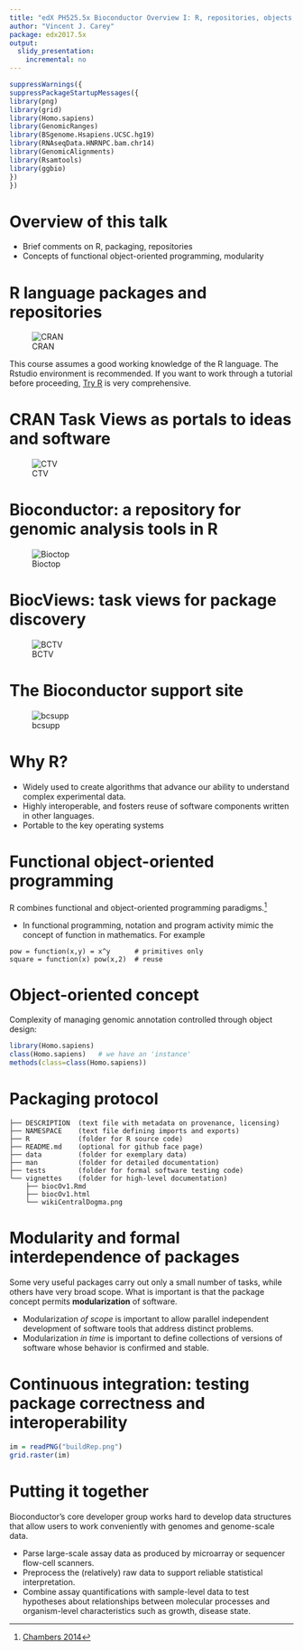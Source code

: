 ```yaml
---
title: "edX PH525.5x Bioconductor Overview I: R, repositories, objects, packages, continuous integration"
author: "Vincent J. Carey"
package: edx2017.5x
output: 
  slidy_presentation:
    incremental: no
---
```

```r
suppressWarnings({
suppressPackageStartupMessages({
library(png)
library(grid)
library(Homo.sapiens)
library(GenomicRanges)
library(BSgenome.Hsapiens.UCSC.hg19)
library(RNAseqData.HNRNPC.bam.chr14)
library(GenomicAlignments)
library(Rsamtools)
library(ggbio)
})
})
```

# Overview of this talk

- Brief comments on R, packaging, repositories
- Concepts of functional object-oriented programming, modularity

# R language packages and repositories

![CRAN](CRANtop.png)

This course assumes a good working knowledge of the R language.
The Rstudio environment is recommended.  If you want to
work through a tutorial before proceeding, 
[Try R](http://tryr.codeschool.com/) is very comprehensive.

# CRAN Task Views as portals to ideas and software

![CTV](taskViews.png)

# Bioconductor: a repository for genomic analysis tools in R

![Bioctop](biocTop.png)

# BiocViews: task views for package discovery

![BCTV](biocTaskViews.png)

# The Bioconductor support site

![bcsupp](bcSupp.png)

# Why R?

- Widely used to create algorithms that advance our ability to understand complex experimental data.
- Highly interoperable, and fosters reuse of software components written in other languages. 
- Portable to the key operating systems 

# Functional object-oriented programming

R combines functional and object-oriented programming paradigms.^[[Chambers 2014](https://projecteuclid.org/euclid.ss/1408368569)]

- In functional programming, notation and program activity mimic the
concept of function in mathematics.  For example
```
pow = function(x,y) = x^y      # primitives only
square = function(x) pow(x,2)  # reuse
```


# Object-oriented concept

Complexity of managing genomic annotation controlled through object design:

```r
library(Homo.sapiens)
class(Homo.sapiens)   # we have an 'instance'
methods(class=class(Homo.sapiens))
```

# Packaging protocol

```
├── DESCRIPTION  (text file with metadata on provenance, licensing)
├── NAMESPACE    (text file defining imports and exports)
├── R            (folder for R source code)
├── README.md    (optional for github face page)
├── data         (folder for exemplary data)
├── man          (folder for detailed documentation)
├── tests        (folder for formal software testing code)
└── vignettes    (folder for high-level documentation)
    ├── biocOv1.Rmd
    ├── biocOv1.html
    └── wikiCentralDogma.png
```


# Modularity and formal interdependence of packages

Some very useful packages carry out only a small number of
tasks, while others have very broad scope.  What is important
is that the package concept permits **modularization** of
software.  

- Modularization *of scope* is important to allow parallel independent
development of software tools that address distinct problems.
- Modularization *in time* is important to define collections of
versions of software whose behavior is confirmed and stable.

# Continuous integration: testing package correctness and interoperability


```r
im = readPNG("buildRep.png")
grid.raster(im)
```


# Putting it together

Bioconductor's core developer group works hard to develop
data structures that allow users to work conveniently with
genomes and genome-scale data. 

- Parse large-scale assay data as produced by microarray or sequencer flow-cell scanners.
- Preprocess the (relatively) raw data to support reliable statistical interpretation.
- Combine assay quantifications with sample-level data to test hypotheses about relationships between molecular processes and organism-level characteristics such as growth, disease state.
